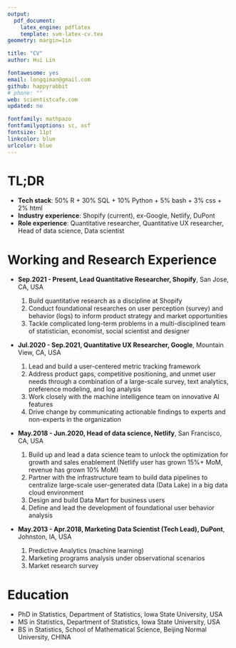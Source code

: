 ```yaml
---
output: 
  pdf_document:
    latex_engine: pdflatex
    template: svm-latex-cv.tex
geometry: margin=1in

title: "CV"
author: Hui Lin

fontawesome: yes
email: longqiman@gmail.com
github: happyrabbit
# phone: ""
web: scientistcafe.com
updated: no

fontfamily: mathpazo
fontfamilyoptions: sc, osf
fontsize: 11pt
linkcolor: blue
urlcolor: blue
---
```


# TL;DR

- **Tech stack**: 50% R + 30% SQL + 10% Python + 5% bash + 3% css + 2% html
- **Industry experience**: Shopify (current), ex-Google, Netlify, DuPont 
- **Role experience**: Quantitative researcher, Quantitative UX researcher, Head of data science, Data scientist

# Working and Research Experience

- **Sep.2021 - Present, Lead Quantitative Researcher, Shopify**, San Jose, CA, USA 
    1. Build quantitative research as a discipline at Shopify
    2. Conduct foundational researches on user perception (survey) and behavior (logs) to inform product strategy and market opportunities
    3. Tackle complicated long-term problems in a multi-disciplined team of statistician, economist, social scientist and designer
    
- **Jul.2020 - Sep.2021, Quantitative UX Researcher, Google**, Mountain View, CA, USA 
    1. Lead and build a user-centered metric tracking framework
    2. Address product gaps, competitive positioning, and unmet user needs through a combination of a large-scale survey, text analytics, preference modeling, and log analysis
    3. Work closely with the machine intelligence team on innovative AI features
    4. Drive change by communicating actionable findings to experts and non-experts in the organization

- **May.2018 - Jun.2020, Head of data science, Netlify**, San Francisco, CA, USA  
    1. Build up and lead a data science team to unlock the optimization for growth and sales enablement (Netlify user has grown 15%+ MoM, revenue has grown 10% MoM)
    2. Partner with the infrastructure team to build data pipelines to centralize large-scale user-generated data (Data Lake) in a big data cloud environment
    3. Design and build Data Mart for business users
    4. Define and lead the development of foundational user behavior analysis
 
- **May.2013 - Apr.2018, Marketing Data Scientist (Tech Lead), DuPont**, Johnston, IA, USA  

    1. Predictive Analytics (machine learning)
    2. Marketing programs analysis under observational scenarios
    3. Market research survey
    
# Education 

- PhD in Statistics, Department of Statistics, Iowa State University, USA
- MS in Statistics, Department of Statistics, Iowa State University, USA
- BS in Statistics, School of Mathematical Science, Beijing Normal University, CHINA

<!--
# Book 

- [Machine Learning using R](http://scientistcafe.com/book/): By Hui Lin
    - Publisher: Publishing House of Electronics industry
    - Status: Published in Oct 2017
    - ISBN : 9787121326585
    
- [Introduction to Data Science](http://scientistcafe.com/IDS): By Hui Lin and Ming Li
    - Publisher: CRC Press
    - Status: WIP
    - Github: https://github.com/happyrabbit/IntroDataScience
    
# Book Translation

- [Applied Predictive Modeling](http://appliedpredictivemodeling.com): By Max Kuhn and Kjell Johnson
    - Chinese translator for chapters 1-4, 12-14, 16, 18-20
    - Pubisher in China: Huazhang Publishing Inc.
    - Status: Published in May 2016

- [R for Marketing Research and Analytics](http://r-marketing.r-forge.r-project.org): By Chris Chapman and Elea McDonnell Feit
    - Chinese translator for the book
    - Pubisher in China: Huazhang Publishing Inc.
    - Status: Published in Oct 2016

- [Statistical Rethinking - A Bayesian Course with Examples in R and Stan](http://xcelab.net/rm/statistical-rethinking/): By Richard McElreath
    - Chinese translator for the book
    - Pubisher in China: Huazhang Publishing Inc.
    - Status: Published in Apr 2019

# Selected Tutorials and Talks

- [Data Science in Practice](https://course2022.scientistcafe.com/course-syllabus/), 2022-06-13, [2022 Quality and Productivity Research conference](https://qprc2022.com/short-course)

- [User-centered metrics](https://scientistcafe.com/2021/07/14/usercenteredmetrics.html), 2021-07-01, invited by [HyVee](https://en.wikipedia.org/wiki/Hy-Vee) Analytics Team, [slides](https://scientistcafe.com/talks/2021_06usermetric/usermetric#/)
-->